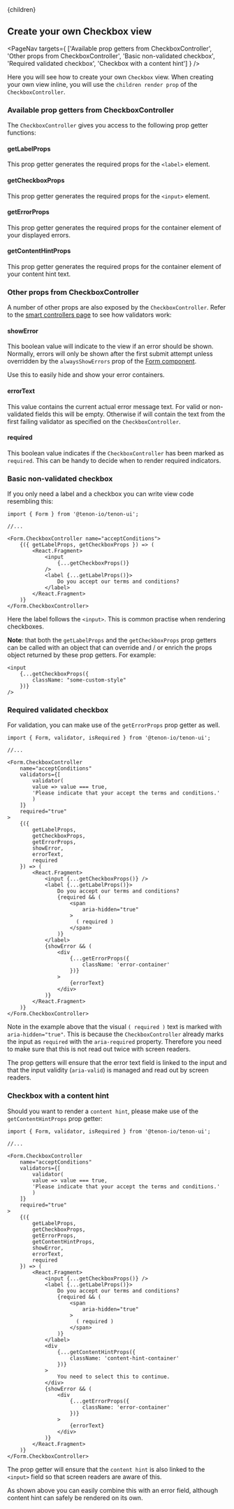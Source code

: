 

<Layout>
    <Helmet>
        <title>Tenon-ui | Create your own checkbox view</title>
    </Helmet>{children}
</Layout>

## Create your own Checkbox view

<PageNav targets={
    ['Available prop getters from CheckboxController',
    'Other props from CheckboxController', 
    'Basic non-validated checkbox',
    'Required validated checkbox',
    'Checkbox with a content hint']
    } />

Here you will see how to create your own `Checkbox` view. When creating your own view inline, 
you will use the `children render prop` of the `CheckboxController`.

### Available prop getters from CheckboxController
The `CheckboxController` gives you access to the following prop getter functions:

#### getLabelProps
This prop getter generates the required props for the `<label>` element.

#### getCheckboxProps
This prop getter generates the required props for the `<input>` element.

#### getErrorProps
This prop getter generates the required props for the container element of your
displayed errors.

#### getContentHintProps
This prop getter generates the required props for the container element of your
content hint text.

### Other props from CheckboxController
A number of other props are also exposed by the `CheckboxController`. Refer to the 
[smart controllers page](/forms-smart-controllers) to see how validators work:

#### showError
This boolean value will indicate to the view if an error should be shown. Normally, errors
will only be shown after the first submit attempt unless overridden by the `alwaysShowErrors`
prop of the [Form component](/forms-form-component).

Use this to easily hide and show your error containers. 

#### errorText
This value contains the current actual error message text. For valid or non-validated fields
this will be empty. Otherwise if will contain the text from the first failing validator as 
specified on the `CheckboxController`. 

#### required
This boolean value indicates if the `CheckboxController` has been marked as `required`. This
can be handy to decide when to render required indicators.

### Basic non-validated checkbox
If you only need a label and a checkbox you can write view code resembling this:

```
import { Form } from '@tenon-io/tenon-ui';

//...

<Form.CheckboxController name="acceptConditions">
    {({ getLabelProps, getCheckboxProps }) => (
        <React.Fragment>
            <input
                {...getCheckboxProps()}
            />
            <label {...getLabelProps()}>
                Do you accept our terms and conditions?
            </label>
        </React.Fragment>
    )}
</Form.CheckboxController>
```

Here the label follows the `<input>`. This is common practise when rendering checkboxes.

**Note**: that both the `getLabelProps` and the `getCheckboxProps` prop getters can be called 
with an object that can override and / or enrich the props object returned by these prop getters. 
For example:

```
<input
    {...getCheckboxProps({
        className: "some-custom-style"
    })}
/>
```

### Required validated checkbox
For validation, you can make use of the `getErrorProps` prop getter as well.

```
import { Form, validator, isRequired } from '@tenon-io/tenon-ui';

//...

<Form.CheckboxController
    name="acceptConditions"
    validators={[
        validator(
        value => value === true, 
        'Please indicate that your accept the terms and conditions.'
        )
    ]}
    required="true"
>
    {({
        getLabelProps,
        getCheckboxProps,
        getErrorProps,
        showError,
        errorText,
        required
    }) => (
        <React.Fragment>
            <input {...getCheckboxProps()} />
            <label {...getLabelProps()}>
                Do you accept our terms and conditions?
                {required && (
                    <span
                        aria-hidden="true"
                    >
                      ( required )
                    </span>
                )}
            </label>
            {showError && (
                <div
                    {...getErrorProps({
                        className: 'error-container'
                    })}
                >
                    {errorText}
                </div>
            )}
        </React.Fragment>
    )}
</Form.CheckboxController>
```

Note in the example above that the visual `( required )` text is marked with `aria-hidden="true"`. This
is because the `CheckboxController` already marks the input as `required` with the 
`aria-required` property. Therefore you need to make sure that this is not read out twice with
screen readers.

The prop getters will ensure that the error text field is linked to the input and that the input
validity (`aria-valid`) is managed and read out by screen readers. 

### Checkbox with a content hint
Should you want to render a `content hint`, please make use of the `getContentHintProps` prop getter:

```
import { Form, validator, isRequired } from '@tenon-io/tenon-ui';

//...

<Form.CheckboxController
    name="acceptConditions"
    validators={[
        validator(
        value => value === true, 
        'Please indicate that your accept the terms and conditions.'
        )
    ]}
    required="true"
>
    {({
        getLabelProps,
        getCheckboxProps,
        getErrorProps,
        getContentHintProps,
        showError,
        errorText,
        required
    }) => (
        <React.Fragment>
            <input {...getCheckboxProps()} />
            <label {...getLabelProps()}>
                Do you accept our terms and conditions?
                {required && (
                    <span
                        aria-hidden="true"
                    >
                      ( required )
                    </span>
                )}
            </label>
            <div
                {...getContentHintProps({
                    className: 'content-hint-container'
                })}
            >
                You need to select this to continue.
            </div>
            {showError && (
                <div
                    {...getErrorProps({
                        className: 'error-container'
                    })}
                >
                    {errorText}
                </div>
            )}
        </React.Fragment>
    )}
</Form.CheckboxController>
```

The prop getter will ensure that the `content hint` is also linked to the `<input>` field so that
screen readers are aware of this.

As shown above you can easily combine this with an error field, although content hint can safely be
rendered on its own. 




